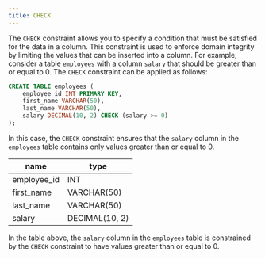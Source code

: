 ```yaml
---
title: CHECK
---
```


The `CHECK` constraint allows you to specify a condition that must be satisfied for the data in a column. This constraint is used to enforce domain integrity by limiting the values that can be inserted into a column. For example, consider a table `employees` with a column `salary` that should be greater than or equal to 0. The `CHECK` constraint can be applied as follows:

```sql
CREATE TABLE employees (
    employee_id INT PRIMARY KEY,
    first_name VARCHAR(50),
    last_name VARCHAR(50),
    salary DECIMAL(10, 2) CHECK (salary >= 0)
);
```

In this case, the `CHECK` constraint ensures that the `salary` column in the `employees` table contains only values greater than or equal to 0.

| **name**    | **type**       |
| ----------- | -------------- |
| employee_id | INT            |
| first_name  | VARCHAR(50)    |
| last_name   | VARCHAR(50)    |
| salary      | DECIMAL(10, 2) |

In the table above, the `salary` column in the `employees` table is constrained by the `CHECK` constraint to have values greater than or equal to 0.
